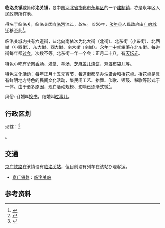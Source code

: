 {{中国乡级行政区|13/04/29/100/000}}

'''临洺关镇'''或简称'''洺关镇'''，是中国[[河北省|河北省]][[邯郸市|邯郸市]][[永年区|永年区]]的一个[[建制镇|建制镇]]，亦是永年区人民政府所在地。

得名于临洺关，临洺关因有[[洺河|洺河]]流过，故名。1958年，[[永年县_(隋朝)|永年县]]人民政府由[[广府城|广府城]]迁移至此<ref>{{cite journal
|quotes =
|last =
|first =
|author =茅铂
|coauthors =
|date =2014
|year =
|month =
|title =《广府城的记忆》
|journal =档案天地
|volume =
|issue =2014年07期
|pages =60–63
|publisher =河北省档案局
|location =河北省石家庄市
|issn =1006-2459
|pmid =
|doi =
|bibcode =
|oclc =
|id =
|url =http://www.cnki.com.cn/Article/CJFDTotal-DATD201407031.htm
|language =Zh-hans
|format =
|accessdate =
|laysummary =
|laysource =
|laydate =
|quote =
|archive-url =https://web.archive.org/web/20201206092604/http://www.cnki.com.cn/Article/CJFDTotal-DATD201407031.htm
|archive-date =2020-12-06
|dead-url =no
}}</ref>{{Rp|60}}。

临洺关城内共有六道街，从北向南依次为北大街（北街）、北东街（小东街）、北西街（小西街）、东大街、西大街、南大街（南街）。[[永年一中|永年一中]]就坐落在北东街。每道街每年都[[过会|过会]]，次数不等。北东街一年一个会：正月二十八，有[[天坛庙|天坛庙]]。

特色小吃有[[驴肉香肠|驴肉香肠]]、[[灌掌|灌掌]]、[[羊汤|羊汤]]、[[芝麻盖儿烧饼|芝麻盖儿烧饼]]、[[鸡蛋布袋儿|鸡蛋布袋儿]]等。

特色文化活动：每年正月十五元宵节，每道街都举办[[油蜡会|油蜡会]]和[[抬花桌|抬花桌]]。抬花桌是具有鲜明地方特色的民间文化活动，集民间工艺、抬舞、吹歌、锣鼓、秧歌等形式于一体。由于诸多原因，现在活动规模、影响已逐渐式微<ref>{{cite journal
|quotes = 
|last = 
|first = 
|author =李森、陈晓
|coauthors = 
|date =2017
|year = 
|month = 
|title =《永年抬花桌:夕阳下的花桌》
|journal =明日风尚
|volume = 
|issue =2017年第5期
|pages =279
|publisher =南京市文学艺术界联合会
|location =江苏省南京市
|issn =1673-8365
|pmid = 
|doi = 
|bibcode = 
|oclc = 
|id = 
|url =http://www.cqvip.com/QK/86289A/201705/77827083504849554853505757.html
|language = Zh-hans
|format = 
|accessdate = 
|laysummary = 
|laysource = 
|laydate = 
|quote = 
|archive-url = 
|archive-date = 
|dead-url = 
}}</ref>{{Rp|279}}。

风俗: 订婚叫[[换书|换书]]，结婚叫[[过事儿|过事儿]]。

==行政区划==
现辖：<ref>{{PRC admin/ref sgc|13/04/29/100/000}}</ref>

{{PRC admin/children|13/04/29/100/000}}。

== 交通 ==
[[京广铁路|京广铁路]]在该镇设有[[临洺关站|临洺关站]]，但目前没有列车在该站办理客运。
* {{rint|cn|rail}}[[京广铁路|京广铁路]]：[[临洺关站|临洺关站]]

==参考资料==
{{reflist}}

{{PRC admin/navcat|13/04/29/100/000}}